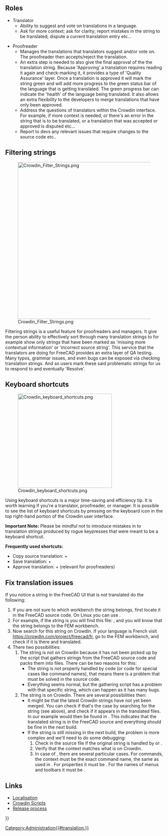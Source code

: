 <languages/>
{{TOCright}}

==Roles==

* Translator
** Ability to suggest and vote on translations in a language.
** Ask for more context; ask for clarity; report mistakes in the string to be translated; dispute a current translation entry etc...

* Proofreader
** Manages the translations that translators suggest and/or vote on. The proofreader then accepts/reject the translation. 
** An extra step is needed to also give the final approval of the the translation string. Because 'Approving' a translation requires reading it again and check-marking it, it provides a type of 'Quality Assurance' layer.  Once a translation is approved it will mark the string green and will add more progress to the green status bar of the language that is getting translated. The green progress bar can indicate the 'health' of the language being translated. It also allows an extra flexibility to the developers to merge translations that have only been approved.
** Address the questions of translators within the Crowdin interface. For example, if more context is needed; or there's an error in the string that is to be translated, or a translation that was accepted or approved is disputed etc...
** Report to devs any relevant issues that require changes to the source code etc..

==Filtering strings==

[[File:Crowdin Filter Strings.png|500px]]

Filtering strings is a useful feature for proofreaders and managers. It give the person ability to effectively sort through many translation strings to for example show only strings that have been marked as 'missing more contextual information' or 'incorrect source string'. This service that the translators are doing for FreeCAD provides an extra layer of QA testing. Many typos, grammar issues, and even bugs can be exposed via checking translation strings. And so users mark these said problematic strings for us to respond to and eventually 'Resolve'.

==Keyboard shortcuts==

[[File:Crowdin keyboard shortcuts.png|300px]]

Using keyboard shortcuts is a major time-saving and efficiency tip. It is worth learning if you're a translator, proofreader,  or manager. It is possible to see the list of keyboard shortcuts by pressing on the keyboard icon in the top right-hand portion of the Crowdin user interface. 

'''Important Note:''' Please be mindful not to introduce mistakes in to translation strings produced by rogue keypresses that were meant to be a keyboard shortcut.

'''Frequently used shortcuts:'''
* Copy source translation: {{KEY|Alt}}+{{KEY|C}}
* Save translation: {{KEY|Ctrl}}+{{KEY|Enter}}
* Approve translation: {{KEY|Alt}}+{{KEY|L}} (relevant for proofreaders)

==Fix translation issues==

If you notice a string in the FreeCAD UI that is not translated do the following:
# If you are not sure to which workbench the string belongs, first locate it in the FreeCAD source code. On Linux you can use {{Incode|grep -r "English text" *}}.
# For example, if the string is {{Incode|"Solver Calculix Standard"}} you will find this file: {{FileName|src/Mod/Fem/femcommands/commands.py}}, and you will know that the string belongs to the FEM workbench.
# Now search for this string on Crowdin. If your language is French visit https://crowdin.com/project/freecad/fr, go to the FEM workbench, and check if it is there and translated.
# There two possibilities:
## The string is not on Crowdin because it has not been picked up by the script that gathers strings from the FreeCAD source code and packs them into {{FileName|.ts}} files. There can be two reasons for this:
##* The string is not properly handled by {{Incode|translate()}} code (or {{Incode|QT_TRANSLATE_NOOP()}} code for special cases like command names), that means there is a problem that must be solved in the source code.
##* Everything seems normal, but the gathering script has a problem with that specific string, which can happen as it has many bugs.
## The string is on Crowdin. There are several possibilities then:
##* It might be that the latest Crowdin strings have not yet been merged. You can check if that's the case by searching for the string (see above), and check if it appears in the translated {{FileName|.ts}} files. In our example {{Incode|"Solver Calculix Standard"}} would then be found in {{FileName|src/Mod/Fem/Gui/Resources/translations/Fem_fr.ts}}. This indicates that the translated string is in the FreeCAD source and everything should be fine in the next build.
##* If the string is still missing in the next build, the problem is more complex and we'll need to do some debugging:
##*# Check in the source file if the original string is handled by {{Incode|translate()}} or {{Incode|QT_TRANSLATE_NOOP()}}.
##*# Verify that the context matches what is on Crowdin.
##*# In case of {{Incode|QT_TRANSLATE_NOOP()}}, there are several particular cases. For commands, the context must be the exact command name, the same as used in {{Incode|FreeCADGui.runCommand()}}. For properties it must be {{Incode|"App::Property"}}. For the names of menus and toolbars it must be {{Incode|"Workbench"}}.

==Links==

* [[Localisation|Localisation]]
* [[Crowdin_Scripts|Crowdin Scripts]]
* [[Release_process|Release process]]


{{Userdocnavi{{#translation:}}}}
[[Category:Administration{{#translation:}}]]